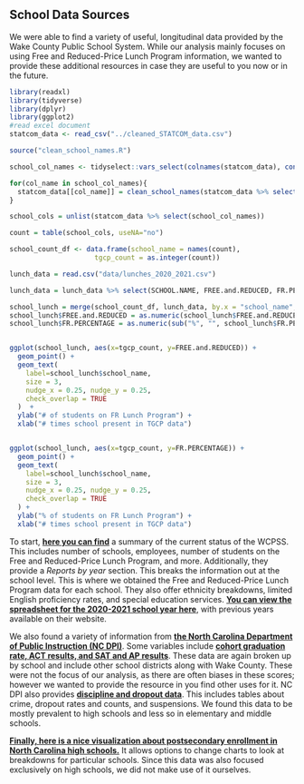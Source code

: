 

## School Data Sources

We were able to find a variety of useful, longitudinal data provided by the Wake County Public School System.
While our analysis mainly focuses on using Free and Reduced-Price Lunch Program information, we wanted to provide these additional resources in case they are useful to you now or in the future.

```{r  echo = FALSE, message = FALSE, warning = FALSE}
library(readxl)
library(tidyverse)
library(dplyr)
library(ggplot2)
#read excel document 
statcom_data <- read_csv("../cleaned_STATCOM_data.csv")

source("clean_school_names.R")

school_col_names <- tidyselect::vars_select(colnames(statcom_data), contains('School', ignore.case = TRUE)) 

for(col_name in school_col_names){
  statcom_data[[col_name]] = clean_school_names(statcom_data %>% select(col_name, ClientZipCode))$school_names
}

school_cols = unlist(statcom_data %>% select(school_col_names))

count = table(school_cols, useNA="no")

school_count_df <- data.frame(school_name = names(count),
                     tgcp_count = as.integer(count))

lunch_data = read.csv("data/lunches_2020_2021.csv")

lunch_data = lunch_data %>% select(SCHOOL.NAME, FREE.and.REDUCED, FR.PERCENTAGE)

school_lunch = merge(school_count_df, lunch_data, by.x = "school_name", by.y = "SCHOOL.NAME")
school_lunch$FREE.and.REDUCED = as.numeric(school_lunch$FREE.and.REDUCED)
school_lunch$FR.PERCENTAGE = as.numeric(sub("%", "", school_lunch$FR.PERCENTAGE))


ggplot(school_lunch, aes(x=tgcp_count, y=FREE.and.REDUCED)) + 
  geom_point() + 
  geom_text(
    label=school_lunch$school_name,
    size = 3,
    nudge_x = 0.25, nudge_y = 0.25, 
    check_overlap = TRUE
  )  + 
  ylab("# of students on FR Lunch Program") +
  xlab("# times school present in TGCP data")


ggplot(school_lunch, aes(x=tgcp_count, y=FR.PERCENTAGE)) + 
  geom_point() + 
  geom_text(
    label=school_lunch$school_name,
    size = 3,
    nudge_x = 0.25, nudge_y = 0.25, 
    check_overlap = TRUE
  ) + 
  ylab("% of students on FR Lunch Program") +
  xlab("# times school present in TGCP data")

```


To start, [**here you can find**](https://www.wcpss.net/domain/100) a summary of the current status of the WCPSS.
This includes number of schools, employees, number of students on the Free and Reduced-Price Lunch Program, and more.
Additionally, they provide a _Reports by year_ section.
This breaks the information out at the school level.
This is where we obtained the Free and Reduced-Price Lunch Program data for each school.
They also offer ethnicity breakdowns, limited English proficiency rates, and special education services.
[**You can view the spreadsheet for the 2020-2021 school year here**](https://docs.google.com/spreadsheets/d/1Q7_HttWQBxRJfEGsvVl6Xf8slbLqxvuQvJ9Fz3hcL4k/edit#gid=1941273913), with previous years available on their website.


We also found a variety of information from [**the North Carolina Department of Public Instruction (NC DPI)**](https://www.dpi.nc.gov/districts-schools).
Some variables include [**cohort graduation rate, ACT results, and SAT and AP results**](https://www.dpi.nc.gov/districts-schools/testing-and-school-accountability/school-accountability-and-reporting).
These data are again broken up by school and include other school districts along with Wake County.
These were not the focus of our analysis, as there are often biases in these scores; however we wanted to provide the resource in you find other uses for it.
NC DPI also provides [**discipline and dropout data**](https://www.dpi.nc.gov/data-reports/dropout-and-discipline-data/discipline-alp-and-dropout-annual-reports#2018-19).
This includes tables about crime, dropout rates and counts, and suspensions.
We found this data to be mostly prevalent to high schools and less so in elementary and middle schools.

[**Finally, here is a nice visualization about postsecondary enrollment in North Carolina high schools.**](https://www.nccommunitycolleges.edu/analytics/dashboards/postsecondary-enrollment-high-school)
It allows options to change charts to look at breakdowns for particular schools.
Since this data was also focused exclusively on high schools, we did not make use of it ourselves.